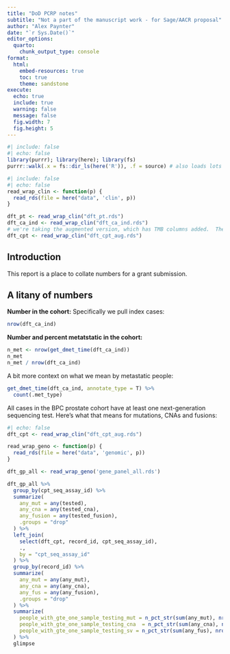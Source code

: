 ```yaml
---
title: "DoD PCRP notes"
subtitle: "Not a part of the manuscript work - for Sage/AACR proposal"
author: "Alex Paynter"
date: "`r Sys.Date()`"
editor_options:
  quarto:
    chunk_output_type: console
format:
  html:
    embed-resources: true
    toc: true
    theme: sandstone 
execute:
  echo: true
  include: true
  warning: false
  message: false
  fig.width: 7
  fig.height: 5
---
```


```r
#| include: false
#| echo: false
library(purrr); library(here); library(fs)
purrr::walk(.x = fs::dir_ls(here('R')), .f = source) # also loads lots of packages.
```


```r
#| include: false
#| echo: false
read_wrap_clin <- function(p) {
  read_rds(file = here("data", 'clin', p))
}

dft_pt <- read_wrap_clin("dft_pt.rds")
dft_ca_ind <- read_wrap_clin("dft_ca_ind.rds")
# we're taking the augmented version, which has TMB columns added.  The existing info is the same.
dft_cpt <- read_wrap_clin("dft_cpt_aug.rds")
```

## Introduction

This report is a place to collate numbers for a grant submission.

## A litany of numbers

**Number in the cohort:** Specifically we pull index cases:

```r
nrow(dft_ca_ind)
```

**Number and percent metatstatic in the cohort:**

```r
n_met <- nrow(get_dmet_time(dft_ca_ind))
n_met
n_met / nrow(dft_ca_ind)
```

A bit more context on what we mean by metastatic people:

```r
get_dmet_time(dft_ca_ind, annotate_type = T) %>%
  count(.met_type)
```

All cases in the BPC prostate cohort have at least one next-generation sequencing test. Here's what that means for mutations, CNAs and fusions:


```r
#| echo: false
dft_cpt <- read_wrap_clin("dft_cpt_aug.rds")

read_wrap_geno <- function(p) {
  read_rds(file = here("data", 'genomic', p))
}

dft_gp_all <- read_wrap_geno('gene_panel_all.rds')

dft_gp_all %>% 
  group_by(cpt_seq_assay_id) %>%
  summarize(
    any_mut = any(tested),
    any_cna = any(tested_cna),
    any_fusion = any(tested_fusion),
    .groups = "drop"
  ) %>%
  left_join(
    select(dft_cpt, record_id, cpt_seq_assay_id),
    .,
    by = "cpt_seq_assay_id"
  ) %>%
  group_by(record_id) %>%
  summarize(
    any_mut = any(any_mut),
    any_cna = any(any_cna),
    any_fus = any(any_fusion),
    .groups = "drop"
  ) %>%
  summarize(
    people_with_gte_one_sample_testing_mut = n_pct_str(sum(any_mut), nrow(dft_ca_ind)),
    people_with_gte_one_sample_testing_cna  = n_pct_str(sum(any_cna), nrow(dft_ca_ind)),
    people_with_gte_one_sample_testing_sv = n_pct_str(sum(any_fus), nrow(dft_ca_ind))
  ) %>% 
  glimpse


    
```

